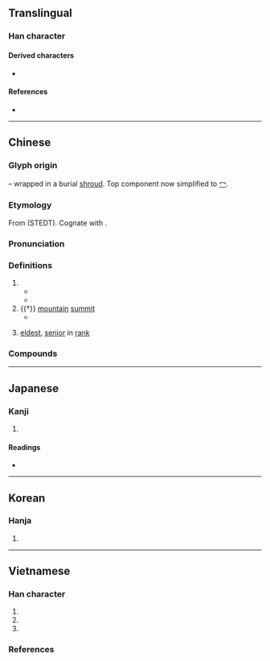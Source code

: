 {{also|塚|家|冡}}
{{character info}}
==Translingual==

===Han character===
{{Han char|rn=14|rad=冖|as=08|sn=10|four=37232|canj=BMMO,BMSO,XBMSO|ids=⿱冖豖}}

====Derived characters====
* {{l|mul|[[塚]], [[𡻑]], [[𣹞]], [[𬥥]]}}

====References====
* {{Han ref|kx=0130.250|dkj=01585|dj=0293.050|hdz=10304.090|uh=51A2|ud=20898|bh=ADE0|bd=44512}}

----

==Chinese==
{{zh-forms|t2=塚}}

===Glyph origin===
{{Han etym}}
{{Han compound|勹|t1=wrap|豖|ls=psc|c1=s|c2=p}} – wrapped in a burial [[shroud]]. Top component now simplified to [[冖]].

===Etymology===
From {{inh|zh|sit-pro|*m/r-duŋ|t=mountain; hillock}} (STEDT). Cognate with {{cog|my|တောင်||mountain}}.

===Pronunciation===
{{zh-pron
|m=zhǒng
|c=cung2
|mn=thióng
|mn-t=tong2
|mc=y
|oc=y
|cat=n
}}

===Definitions===
{{zh-hanzi}}

# {{zh-original|塚|[[mausoleum]]; [[tomb]]; [[burial mound]]}}
#* {{zh-x|項 ^羽 燒 ^秦 宮室，掘 ^始皇帝 冢。|ref=Shiji}}
#* {{zh-x|一 去 紫臺 連 朔漠，獨 留 青冢 向 黃昏。||CL|ref=Poem by Du Fu, 杜甫 · 詠懷古跡五首 · 其三}}
# {{†}} [[mountain]] [[summit]]
#* {{zh-x|百 川 沸騰，山 冢 崒崩。高岸 為 谷，深谷 為 陵。|ref=Shijing}}
# {{lb|zh|prefix}} [[eldest]], [[senior]] in [[rank]]

===Compounds===
{{zh-der|冢中枯骨|冢嗣|冢土|冢墓|冢婦|冢子|冢宰|冢息|冢藏|叢冢|喪冢|大冢宰|嶓冢|汲冢古文|發冢|筆冢|衣冠冢|青冢|香冢|垌冢|石冢|冢埌}}

----

==Japanese==

===Kanji===
{{ja-kanji|grade=|rs=冖08}}

# {{rfdef|ja|sort=冖08}}

====Readings====
* {{ja-readings|on=ちょう,ちゅ|kun=つか,おか,やしろ}}

----

==Korean==

===Hanja===
{{ko-hanja|hangeul=총|rv=chong|mr=ch'ong}}

# {{rfdef|ko|sort=冖08}}

----

==Vietnamese==

===Han character===
{{vi-readings|rs=冖08
|hanviet=trủng-gdhn;tvctdhv;hvttd;tchvtd
|phienthiet=
|nom=trũng-gdhn, trổng-gdhn
}}

# {{han tu form of|trủng|a [[grand]] [[grave]] or [[burial]] [[mound]]}}
# {{nom form of|trũng|a [[deep]] [[hole]] in the [[ground]]}}
# {{nom form of|trổng|[[vague]], [[indiscriminate]]}}

===References===
<references/>